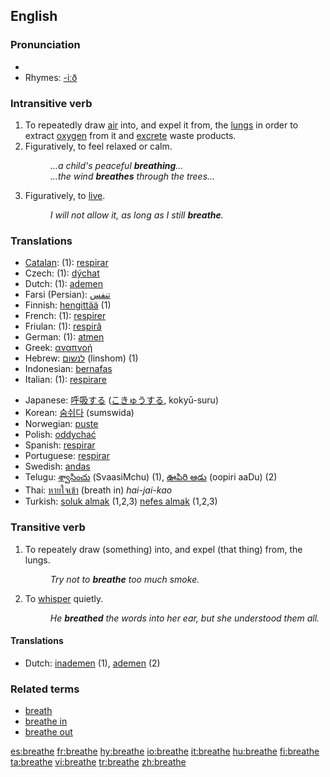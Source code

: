 ==English==

===Pronunciation===
*{{audio|en-us-breathe.ogg|Audio (US)}}
*Rhymes: [[Rhymes:English:-iːð|-iːð]]

===Intransitive verb===
{{en-verb|breathes|breathing|breathed}}

# To repeatedly draw [[air]] into, and expel it from, the [[lung]]s in order to extract [[oxygen]] from it and [[excrete]] waste products.
# Figuratively, to feel relaxed or calm.
#:''...a child's peaceful '''breathing'''...''
#:''...the wind '''breathes''' through the trees...''
#Figuratively, to [[live]].
#:''I will not allow it, as long as I still '''breathe'''.''

===Translations===
{{top}}
*[[Catalan]]: (1): [[respirar]]
*Czech: (1): [[dýchat]]
*Dutch: (1): [[ademen]]
*Farsi (Persian): [[تنفس]]
*Finnish: [[hengittää]] (1)
*French: (1): [[respirer]]
*Friulan: (1): [[respirâ]]
*German: (1): [[atmen]]
*Greek: [[αναπνοή]]
*Hebrew: [[לנשום]] (linshom) (1) 
*Indonesian: [[nafas|bernafas]]
*Italian: (1): [[respirare]]
{{mid}}
*Japanese: [[呼吸]]する ([[こきゅう]]する, kokyū-suru)
*Korean: [[숨쉬다]] (sumswida) 
*Norwegian: [[puste]]
*Polish: [[oddychać]]
*Spanish: [[respirar]]
*Portuguese: [[respirar]]
*Swedish: [[andas]]
*Telugu: [[శ్వాసించు]] (SvaasiMchu) (1), [[ఊపిరి ఆడు]] (oopiri aaDu) (2)
*Thai: [[หายใจเข้า]] (breath in) ''hai-jai-kao''
*Turkish: [[soluk almak]] (1,2,3) [[nefes almak]] (1,2,3)
{{bottom}}

===Transitive verb===
{{en-verb|breathes|breathing|breathed}}

# To repeately draw (something) into, and expel (that thing) from, the lungs.
#:''Try not to '''breathe''' too much smoke.''
# To [[whisper]] quietly.
#:''He '''breathed''' the words into her ear, but she understood them all.''

====Translations====
*Dutch: [[inademen]] (1), [[ademen]] (2)

===Related terms===
*[[breath]]
*[[breathe in]]
*[[breathe out]]

[[es:breathe]]
[[fr:breathe]]
[[hy:breathe]]
[[io:breathe]]
[[it:breathe]]
[[hu:breathe]]
[[fi:breathe]]
[[ta:breathe]]
[[vi:breathe]]
[[tr:breathe]]
[[zh:breathe]]